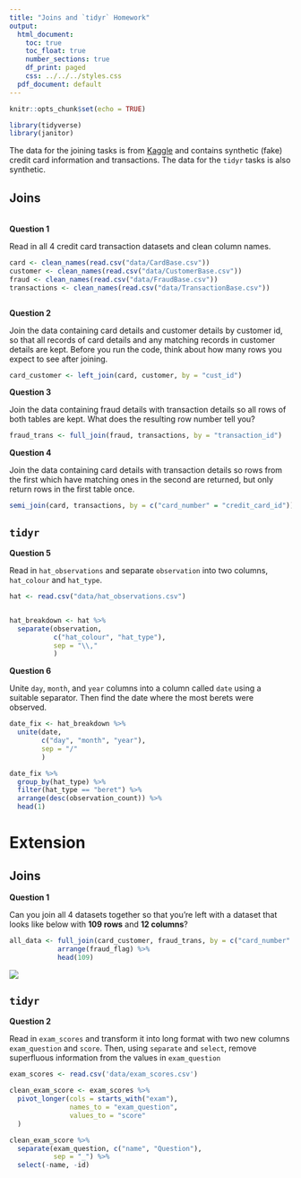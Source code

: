 ```yaml
---
title: "Joins and `tidyr` Homework"
output:
  html_document:
    toc: true
    toc_float: true
    number_sections: true
    df_print: paged
    css: ../../../styles.css
  pdf_document: default
---
```


```r
knitr::opts_chunk$set(echo = TRUE)
```

```r
library(tidyverse)
library(janitor)
```


The data for the joining tasks is from [Kaggle](https://www.kaggle.com/ananta/credit-card-data) and contains synthetic (fake) credit card information and transactions. The data for the `tidyr` tasks is also synthetic.


## Joins

<br>
**Question 1**

Read in all 4 credit card transaction datasets and clean column names.

```r
card <- clean_names(read.csv("data/CardBase.csv"))
customer <- clean_names(read.csv("data/CustomerBase.csv"))
fraud <- clean_names(read.csv("data/FraudBase.csv"))
transactions <- clean_names(read.csv("data/TransactionBase.csv"))



```


**Question 2**

Join the data containing card details and customer details by customer id, so that all records of card details and any matching records in customer details are kept. Before you run the code, think about how many rows you expect to see after joining.

```r
card_customer <- left_join(card, customer, by = "cust_id")
```


**Question 3**

Join the data containing fraud details with transaction details so all rows of both tables are kept. What does the resulting row number tell you?

```r
fraud_trans <- full_join(fraud, transactions, by = "transaction_id")
```


**Question 4**

Join the data containing card details with transaction details so rows from the first which have matching ones in the second are returned, but only return rows in the first table once.


```r
semi_join(card, transactions, by = c("card_number" = "credit_card_id"))
```

## `tidyr`

**Question 5**

Read in `hat_observations` and separate `observation` into two columns, `hat_colour` and `hat_type`.

```r
hat <- read.csv("data/hat_observations.csv")


hat_breakdown <- hat %>% 
  separate(observation, 
           c("hat_colour", "hat_type"),
           sep = "\\,"
           )
```

**Question 6**

Unite `day`, `month`, and `year` columns into a column called `date` using a suitable separator. Then find the date where the most berets were observed.

```r
date_fix <- hat_breakdown %>% 
  unite(date,
        c("day", "month", "year"),
        sep = "/"
        )

date_fix %>% 
  group_by(hat_type) %>% 
  filter(hat_type == "beret") %>% 
  arrange(desc(observation_count)) %>% 
  head(1)
```


# Extension

## Joins

**Question 1**

Can you join all 4 datasets together so that you're left with a dataset that looks like below with **109 rows** and **12 columns**?

```r
all_data <- full_join(card_customer, fraud_trans, by = c("card_number" = "credit_card_id")) %>% 
            arrange(fraud_flag) %>% 
            head(109)
```


![](images/all_joined.png)

## `tidyr`

**Question 2**

Read in `exam_scores` and transform it into long format with two new columns `exam_question` and `score`. Then, using `separate` and `select`, remove superfluous information from the values 
in `exam_question`

```r
exam_scores <- read.csv('data/exam_scores.csv')

clean_exam_score <- exam_scores %>% 
  pivot_longer(cols = starts_with("exam"),
               names_to = "exam_question",
               values_to = "score"
  )

clean_exam_score %>% 
  separate(exam_question, c("name", "Question"),
           sep = "_") %>% 
  select(-name, -id)
  

```

